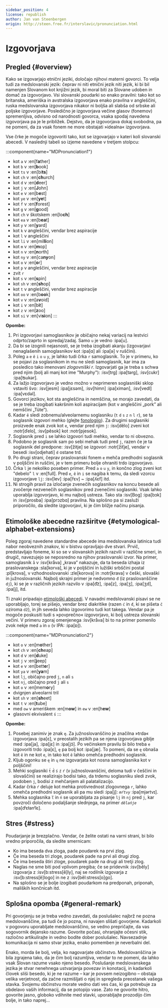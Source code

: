 ```yaml
---
sidebar_position: 4
license: republish
author: Jan van Steenbergen
origin: http://steen.free.fr/interslavic/pronunciation.html
---
```


# Izgovorjava

## Pregled \{#overview}

Kako se izgovarjajo etnični jeziki, določajo njihovi materni govorci. To velja tudi za medslovanski jezik: čeprav ni niti etnični jezik niti jezik, ki bi bil namenjen Slovanom kot knjižni jezik, bi moral biti za Slovane udoben in domač za izgovorjavo. Vsi slovanski poudarki so enako pravilni: tako kot so britanska, ameriška in avstralska izgovorjava enako pravilna v angleščini, ruska medslovanska izgovorjava nikakor ni boljša ali slabša od srbske ali poljske izgovorjave. Posledično je izgovorjava večine glasov (fonemov) spremenljiva, odvisno od narodnosti govorca, vsaka spodaj navedena izgovorjava pa je le približek. Dejstvo, da je izgovorjava dokaj svobodna, pa ne pomeni, da za vsak fonem ne more obstajati »idealna« izgovorjava.

Vse črke je mogoče izgovoriti tako, kot se izgovarjajo v kateri koli slovanski abecedi. V naslednji tabeli so izjeme navedene v tretjem stolpcu:

:::component{name="MDPronunciation1"}
- kot `a` v :en[f**a**ther]
- kot `b` v :en[**b**ook]
- kot `ts` v :en[bi**ts**]
- kot `ch` v :en[**ch**urch]
- kot `d` v :en[**d**eer]
- kot `j` v :en[**J**ohn]
- kot `e` v :en[b**e**st]
- kot `ye` v :en[**ye**t]
- kot `f` v :en[**f**orest]
- kot `g` v :en[**g**ood]
- kot `ch` v škotskem :en[lo**ch**]
- kot `ea` v :en[b**ea**t]
- kot `y` v :en[**y**ard]
- kot `k` v angleščini, vendar brez aspiracije
- kot `l` v angleščini
- kot `li` v :en[mil**li**on]
- kot `m` v :en[**m**op]
- kot `n` v :en[**n**orth]
- kot `ny` v :en[ca**ny**on]
- kot `o` v :en[**o**r]
- kot `p` v angleščini, vendar brez aspiracije
- zvit `r`
- kot `s` v :en[**s**pin]
- kot `sh` v :en[**sh**op]
- kot `t` v angleščini, vendar brez aspiracije
- kot `oo` v :en[b**oo**k]
- kot `v` v :en[a**v**oid]
- kot `i` v :en[b**i**t]
- kot `z` v :en[**z**oo]
- kot `si` v :en[vi**si**on]
:::

**Opombe:**

1. Pri izgovorjavi samoglasnikov je običajno nekaj variacij na lestvici odprto/zaprto in spredaj/zadaj. Samo `u` je vedno :ipa[u].
2. Da bi se izognili nejasnosti, se je treba izogibati akanju (izgovarjavi nenaglašenih samoglasnikov kot :ipa[ɑ] ali :ipa[ə] v ruščini).
3. Poleg `a` `e` `ě` `i` `o` `u` `y`,  je lahko tudi črka `r` samoglasnik. To je v primeru, ko se pojavi za soglasnikom in mu ne sledi samoglasnik, kar ima za posledico tako imenovani _zlogovniški r_. Izgovarjati ga je treba s schwa pred njim (bolj ali manj kot ime "Murphy"): :isv[trg] :ipa[tərg], :isv[cukr] :ipa[ʦukər].
4. Za lažjo izgovorjavo je vedno možno v neprimeren soglasniški sklop vstaviti švo: :isv[jesm] :ipa[jɛsǝm], :isv[himn] :ipa[ximǝn], :isv[vedl] :ipa[vɛdǝl].
5. Govorci jezikov, kot sta angleščina in nemščina, se morajo zavedati, da se je treba izogibati kakršnim koli aspiracijam (kot v angleščini „pork” ali nemščini „Tüte”).
6. Kadar `ě` sledi zobnemu/alveolarnemu soglasniku (`t` `d` `s` `z` `n` `l` `r`), se ta soglasnik izgovori mehko (glejte [fonologijo][1]). Za drugimi soglasniki proizvede enak zvok kot `e`, vendar pred njim `j`: :isv[dělo] zveni kot :notr[ďelo], :isv[pěsok]  kot :notr[pjesok].
7. Soglasnik pred `i` se lahko izgovori tudi mehko, vendar to ni obvezno.
8. Podobno je soglasnik sam po sebi mehak tudi pred `j`, razen če je ta soglasnik del predpone: :isv[žitje] se izgovori :notr[žiťje], vendar v besedi :isv[odjehati] `d` ostane trd.
9. Po drugi strani, čeprav praslovanski fonem `e` mehča predhodni soglasnik v poljščini in ruščini, je v tem primeru bolje ohraniti trdo izgovorjavo.
10. Črka `l` je nekoliko poseben primer. Pred `a` `o` `u` `y`,  in končno zlog zveni kot "debelo" `l` v :en[full]. Pred `e`, `ě`  in `i` se nagiba k temu, da sledi vzorcu izgovorjave `lj`: :isv[lev] :ipa[lʲɛv]  \~ :ipa[ʎɛf] itd.
11. Ni strogih pravil za izločanje zvenečih soglasnikov na koncu besede ali zvočenje nezvenečih soglasnikov pred zvenečimi soglasniki. Vsak lahko uporablja izgovorjavo, ki mu najbolj ustreza. Tako sta :isv[Bog] :ipa[bɔk]  in :isv[prosba] :ipa[prɔzbɑ]  pravilna. Na splošno pa si zasluži priporočilo, da sledite izgovorjavi, ki je čim bližje načinu pisanja.

## Etimološke abecedne razširitve \{#etymological-alphabet-extensions}

Poleg zgoraj navedene standardne abecede ima medslovanska latinica tudi nabor neobveznih znakov, ki v bistvu opravljajo dve stvari. Prvič, predstavljajo foneme, ki so se v slovanskih jezikih razvili v različne smeri, in drugič, navezujejo se neposredno na njihov praslovanski izvor. Na primer, samoglasnik `å` v :isv[kråva] „krava” nakazuje, da ta beseda izhaja iz praslovanskega :sla[korva], ki je v poljščini in lužiški srbščini postal :pl[krova], v vzhodnoslovanski :zle[korova] in :notr[krava] v češki, slovaški in južnoslovanski. Najbolj skrajni primer je nedvomno `đ` (iz praslovanščine `dj`), ki se je v različnih jezikih razvilo v :ipa[d͡z], :ipa[z], :ipa[ʒ], :ipa[ʒd], :ipa[j],  itd.

Ti znaki pripadajo [etimološki abecedi][2]. V navadni medslovanski pisavi se ne uporabljajo, torej se pišejo, vendar brez diakritike (razen `ć` in `đ`, ki se pišeta `č` oziroma `dž`), in jih seveda lahko izgovorimo tudi kot takega. Vendar pa je mogoče poskusiti tudi s »povprečno« izgovorjavo, ki bolj ustreza slovanski večini. V primeru zgoraj omenjenega :isv[kråva] bi to na primer pomenilo zvok nekje med `a` in `o` (v IPA: :ipa[ɒ]).

:::component{name="MDPronunciation2"}
- kot `o` v :en[m**o**ther]
- kot `ch` v :en[**ch**eap]
- kot `d` v :en[**d**uke]
- kot `j` v :en[**j**eep]
- kot `e` v :en[bett**e**r]
- kot `ya` v :en[**ya**m]
- kot `lj`, običajno pred `j`, `n`  ali `s`
- kot `nj`, običajno pred `j` ali `s`
- kot `o` v :en[mem**o**ry]
- dvignjen alveolarni tril
- kot `sh` v :en[**sh**eet]
- kot `t` v :en[**t**ube]
- med `ow` v ameriškem :en[m**ow**] in `ew` v :en[h**ew**]
- glasovni ekvivalent `ś`
:::

**Opombe:**

1. Posebej zanimiv je znak `ę`. Za južnoslovanščino je značilna »trda« izgovorjava :ipa[ɛ], v preostalih jezikih pa se njena izgovorjava giblje med :ipa[ja], :ipa[jɛ]  in :ipa[jɔ̃]. Po večinskem pravilu bi bilo treba `e` izgovoriti trdo :ipa[ɛ], `ę` pa bolj kot :ipa[jæ]. To pomeni, da se `ę` obnaša kot `ě` in ne kot `e`, in tako kot `ě` lahko omehča predhodni soglasnik.
2. Kljub ogonku se `ę` in `ų` ne izgovarjata kot nosna samoglasnika kot v poljščini!
3. Mehki soglasniki `t́` `d́` `ś` `ź` `ŕ`  (v južnoslovanščini, deloma tudi v češčini in slovaščini) se realizirajo bodisi tako, da trdemu soglasniku sledi zvok, podoben `j`, bodisi z mehčanjem ali palatalizacijo.
4. Kadar črka `ŕ` deluje kot mehka protivrednost zlogovnega `r`, lahko omehča predhodni soglasnik ali pa mu sledi :ipa[j]: _`mŕtvy`_ :ipa[mjǝrtvɪ].
5. Mehka soglasnika `ľ` in `ń` se uporabljata za pisanje `lj` in `nj` pred `j`, kar povzroči določeno podaljšanje slednjega, na primer _`dělańje`_ :ipa[dʲɛɫanʲĭɛ].

## Stres \{#stress}

Poudarjanje je brezplačno. Vendar, če želite ostati na varni strani, bi bilo vredno priporočila, da sledite smernicam:

- Ko ima beseda dva zloga, pade poudarek na prvi zlog.
- Če ima beseda tri zloge, poudarek pade na prvi ali drugi zlog.
- Če ima beseda štiri zloge, poudarek pade na drugi ali tretji zlog.
- Naglas ne sme biti pod vplivom pregiba; če se pridevnik :isv[běly] izgovarja z :isv[b:stress[ě]ly], naj se rodilnik izgovarja z :isv[b:stress[ě]logo] in ne z :isv[běl:stress[o]go].
- Na splošno se je bolje izogibati poudarkom na predponah, priponah, maliških končnicah itd.

## Splošna opomba \{#general-remark}

Pri govorjenju se je treba vedno zavedati, da poslušalec najbrž ne pozna medslovanščine, pa tudi če jo pozna, ni navajen slišati govorjene. Kadarkoli v pogovoru uporabljate medslovanščino, se vedno prepričajte, da vas sogovornik dejansko razume. Govorite počasi, ohranjajte očesni stik, razločno artikulirajte in vedno bodite dober poslušalec. Navsezadnje komunikacija ni samo stvar jezika, enako pomemben je neverbalni del.

Enako, morda še bolj, velja, ko nagovarjate občinstvo. Medslovanščina je bila zgrajena tako, da je čim bolj razumljiva, vendar to ne pomeni, da lahko vsak Slovan razume vsako njeno besedo. Poslušanje medslovanskega jezika je stvar nenehnega ustvarjanja povezav in konotacij, in kadarkoli človek sliši besedo, ki je ne razume – kar je povsem neizogibno – obstaja velika verjetnost, da začne razmišljati o njej in spregleda preostanek vašega stavka. Svojemu občinstvu morate vedno dati ves čas, ki ga potrebuje za obdelavo vaših informacij, da se potopijo vase. Zato ne govorite hitro, govorite jasno, globoko vdihnite med stavki, uporabljajte prozodijo čim bolje, in tako naprej...

[1]: ./phonology.mdx#hard_and_soft

[2]: orthography.mdx#etymological_alphabet
